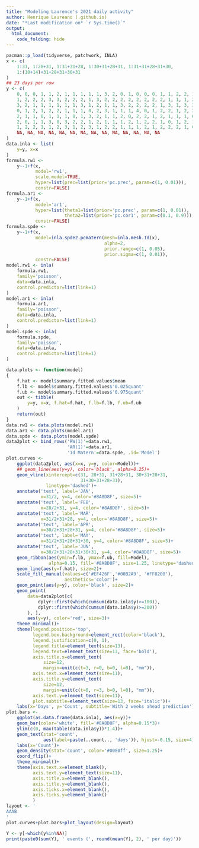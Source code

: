 ```yaml
---
title: "Modeling Laurence's 2021 daily activity"
author: Henrique Laureano (.github.io)
date: "*Last modification on* `r Sys.time()`"
output:
  html_document:
    code_folding: hide
---
```


```r
pacman::p_load(tidyverse, patchwork, INLA)
x <- c(
    1:31, 1:28+31, 1:31+31+28, 1:30+31+28+31, 1:31+31+28+31+30,
    1:(10+14)+31+28+31+30+31
)
## 23 days per row
y <- c(
    0, 0, 0, 1, 1, 2, 1, 1, 1, 1, 1, 3, 2, 0, 1, 0, 0, 0, 1, 1, 2, 2, 1, ## 1/23
    1, 2, 2, 2, 3, 3, 2, 2, 2, 1, 3, 2, 2, 2, 2, 2, 2, 2, 2, 1, 1, 1, 2, ## 2/15
    3, 2, 1, 1, 1, 1, 1, 1, 3, 1, 2, 1, 1, 3, 2, 2, 2, 2, 1, 3, 1, 3, 2, ## 3/10
    0, 1, 2, 1, 2, 2, 1, 1, 1, 0, 2, 3, 1, 1, 1, 4, 0, 1, 2, 2, 1, 2, 2, ## 4/2
    2, 1, 1, 0, 1, 1, 1, 0, 1, 3, 2, 1, 1, 2, 0, 2, 2, 1, 2, 1, 1, 1, 0, ## 4/25
    2, 0, 1, 1, 3, 0, 3, 2, 2, 1, 2, 1, 1, 1, 2, 1, 2, 2, 1, 0, 1, 2, 1, ## 5/18
    1, 2, 2, 1, 1, 2, 3, 1, 2, 3, 1, 2, 2, 1, 1, 1, 2, 1, 2, 2, 2, 1, 0, ## 6/10
    NA, NA, NA, NA, NA, NA, NA, NA, NA, NA, NA, NA, NA, NA
)
data.inla <- list(
    y=y, x=x
)
formula.rw1 <-
    y~-1+f(x,
           model='rw1',
           scale.model=TRUE,
           hyper=list(prec=list(prior='pc.prec', param=c(1, 0.01))),
           constr=FALSE)
formula.ar1 <-
    y~-1+f(x,
           model='ar1',
           hyper=list(theta1=list(prior='pc.prec', param=c(1, 0.01)),
                      theta2=list(prior='pc.cor1', param=c(0.1, 0.9))),
           constr=FALSE)
formula.spde <-
    y~-1+f(x,
           model=inla.spde2.pcmatern(mesh=inla.mesh.1d(x),
                                     alpha=2,
                                     prior.range=c(1, 0.05),
                                     prior.sigma=c(1, 0.01)),
           constr=FALSE)
model.rw1 <- inla(
    formula.rw1,
    family='poisson',
    data=data.inla,
    control.predictor=list(link=1)
)
model.ar1 <- inla(
    formula.ar1,
    family='poisson',
    data=data.inla,
    control.predictor=list(link=1)
)
model.spde <- inla(
    formula.spde,
    family='poisson',
    data=data.inla,
    control.predictor=list(link=1)
)
```

```r
data.plots <- function(model)
{
    f.hat <- model$summary.fitted.values$mean
    f.lb <- model$summary.fitted.values$'0.025quant'
    f.ub <- model$summary.fitted.values$'0.975quant'
    out <- tibble(
        y=y, x=x, f.hat=f.hat, f.lb=f.lb, f.ub=f.ub
    )
    return(out)
}
data.rw1 <- data.plots(model.rw1)
data.ar1 <- data.plots(model.ar1)
data.spde <- data.plots(model.spde)
data2plot <- bind_rows('RW(1)'=data.rw1,
                       'AR(1)'=data.ar1,
                       '1d Matern'=data.spde, .id='Model')
plot.curves <-
    ggplot(data2plot, aes(x=x, y=y, color=Model))+
    ## geom_line(aes(y=y), color='black', alpha=0.25)+
    geom_vline(xintercept=c(31, 28+31, 31+28+31, 30+31+28+31,
                            31+30+31+28+31),
               linetype='dashed')+
    annotate('text', label='JAN',
             x=31/2, y=4, color='#8A8D8F', size=5)+
    annotate('text', label='FEB',
             x=28/2+31, y=4, color='#8A8D8F', size=5)+
    annotate('text', label='MAR',
             x=31/2+31+28, y=4, color='#8A8D8F', size=5)+
    annotate('text', label='APR',
             x=30/2+31+28+31, y=4, color='#8A8D8F', size=5)+
    annotate('text', label='MAY',
             x=31/2+31+28+31+30, y=4, color='#8A8D8F', size=5)+
    annotate('text', label='JUN',
             x=30/2+31+28+31+30+31, y=4, color='#8A8D8F', size=5)+
    geom_ribbon(aes(ymin=f.lb, ymax=f.ub, fill=Model),
                alpha=0.15, fill='#8A8D8F', size=1.25, linetype='dashed')+
    geom_line(aes(y=f.hat), size=2)+
    scale_fill_manual(values=c('#EF426F','#00B2A9', '#FF8200'),
                      aesthetics='color')+
    geom_point(aes(y=y), color='black', size=2)+
    geom_point(
        data=data2plot[c(
            dplyr::first(which(cumsum(data.inla$y)>=100)), 
            dplyr::first(which(cumsum(data.inla$y)>=200))
        ), ],
        aes(y=y), color='red', size=3)+
    theme_minimal()+
    theme(legend.position='top',
          legend.box.background=element_rect(color='black'),
          legend.justification=c(0, 1), 
          legend.title=element_text(size=13),
          legend.text=element_text(size=13, face='bold'), 
          axis.title.x=element_text(
              size=12, 
              margin=unit(c(t=3, r=0, b=0, l=0), "mm")),
          axis.text.x=element_text(size=11), 
          axis.title.y=element_text(
              size=12, 
              margin=unit(c(t=0, r=3, b=0, l=0), "mm")),
          axis.text.y=element_text(size=11),
          plot.subtitle=element_text(size=13, face='italic'))+
    labs(x='Days', y='Count', subtitle='With 2 weeks ahead prediction')
plot.bars <-
    ggplot(as.data.frame(data.inla), aes(x=y))+
    geom_bar(color='white', fill='#8A8D8F', alpha=0.15*3)+
    ylim(c(0, max(table(data.inla$y))*1.4))+
    geom_text(stat='count',
              aes(label=paste(..count.., 'days')), hjust=-0.15, size=4)+
    labs(x='Count')+
    geom_density(stat='count', color='#0080ff', size=1.25)+
    coord_flip()+
    theme_minimal()+
    theme(axis.text.x=element_blank(),
          axis.text.y=element_text(size=11),
          axis.title.x=element_blank(),
          axis.title.y=element_blank(),
          axis.ticks.x=element_blank(), 
          axis.ticks.y=element_blank()
          )
layout <- '
AAAB
'
plot.curves+plot.bars+plot_layout(design=layout)
```

```r
Y <- y[-which(y%in%NA)]
print(paste0(sum(Y), ' events (', round(mean(Y), 2), ' per day)'))
```
